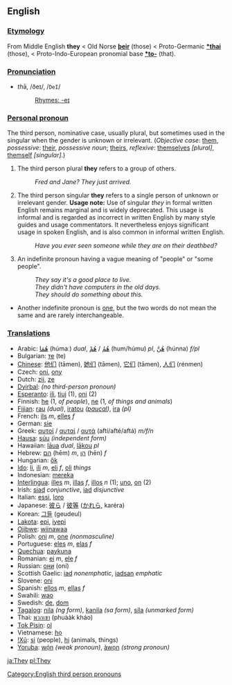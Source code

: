 ==English==

===[[Etymology]]===
From Middle English '''they''' < Old Norse '''[[þeir]]''' (those) < Proto-Germanic '''[[*thai]]''' (those), < Proto-Indo-European pronomial base '''[[*to-]]''' (that).

===[[Pronunciation]]===
*<i>th</i>ā, /ðeɪ/, /<tt>DeI</tt>/
*:[[Rhymes:English:-eɪ|Rhymes: -eɪ]]

===[[Personal pronoun]]===
The third person, nominative case, usually plural, but sometimes used in the singular when the gender is unknown or irrelevant.
(''Objective case'': [[them]], ''possessive'': [[their]], ''possessive noun''; [[theirs]], ''reflexive'': [[themselves]] ''[plural]'', [[themself]] ''[singular]''.)

# The third person plural '''they''' refers to a group of others.
#:''Fred and Jane? They just arrived.''
# The third person singular '''they''' refers to a single person of unknown or irrelevant gender. '''Usage note:''' Use of singular ''they'' in formal written English remains marginal and is widely deprecated. This usage is informal and is regarded as incorrect in written English by many style guides and usage commentators. It nevertheless enjoys significant usage in spoken English, and is also common in informal written English. 
#:''Have you ever seen someone while they are on their deathbed?''
# An indefinite pronoun having a vague meaning of "people" or "some people".
#:''They say it's a good place to live.''
#:''They didn't have computers in the old days.''
#:''They should do something about this.''
*Another indefinite pronoun is [[one]], but the two words do not mean the same and are rarely interchangeable.

===[[Translation|Translations]]===
*Arabic: [[هما|هُمَا]] (húmaː) ''dual'', [[‎‎هم|هُمُ]] / [[‎‎هم|هُمْ]] (hum/húmu) ''pl'', [[‎‎هن|هُنَّ]] (húnna) ''f/pl''
*Bulgarian: [[те]] (te)
*[[Chinese]]: [[他们]] (tāmen), [[她们]] (tāmen), [[它们]] (tāmen), [[人们]] (rénmen)
*Czech: [[oni]], [[ony]]
*Dutch: [[zij]], [[ze]]
*[[Dyirbal]]: ''(no third-person pronoun)''
*[[Esperanto]]: [[ili]], [[tiuj]] (1), [[oni]] (2)
*Finnish: [[he#Finnish|he]] (1, ''of people''), [[ne#Finnish|ne]] (1, ''of things and animals'')
*[[Fijian]]: [[rau]] ''(dual)'', [[iratou]] ''([[paucal]])'', [[ira]] ''(pl)''
*French: [[ils]] ''m'', [[elles]] ''f''
*German: [[sie]]
*Greek: [[αυτοί]] / [[αυταί]] / [[αυτά]] (aftí/afté/aftá) ''m/f/n''
*[[Hausa]]: [[súu]] ''(independent form)''
*Hawaiian: [[lāua]] ''dual'', [[lākou]] ''pl''
*Hebrew: [[הם]] (hēm) ''m'', [[הן]] (hēn) ''f''
*Hungarian: [[ők]]
*[[Ido]]: [[li]], [[ili]] ''m'', [[eli]] ''f'', [[oli]] ''things''
*Indonesian: [[mereka]]
*[[Interlingua]]: [[illes]] ''m'', [[illas]] ''f'', [[illos]] ''n'' (1); [[uno]], [[on]] (2)
*Irish: [[siad]] ''conjunctive'', [[iad]] ''disjunctive''
*Italian: [[essi]], [[loro]]
*Japanese: [[彼ら]] / [[彼等]] ([[かれら]], karéra)
*Korean: [[그들]] (geudeul)
*[[Lakota]]: [[epi]], [[iyepi]]
*[[Ojibwe]]: [[wiinawaa]]
*Polish: [[oni]]  ''m'', [[one]] ''(nonmasculine)''
*Portuguese: [[eles]] ''m'', [[elas]] ''f''
*[[Quechua]]: [[paykuna]]
*Romanian: [[ei]] ''m'', [[ele]] ''f''
*Russian: [[они]] (oní)
*Scottish Gaelic: [[iad]] ''nonemphatic'', [[iadsan]] ''emphatic''
*Slovene: [[oni]]
*Spanish: [[ellos]] ''m'', [[ellas]] ''f''
*Swahili: [[wao]]
*Swedish: [[de]], [[dom]]
*[[Tagalog]]: [[nila]] ''(ng form)'', [[kanila]] ''(sa form)'', [[sila]] ''(unmarked form)''
*Thai: [[พวกเขา]] (phuààk kháo)
*[[Tok Pisin]]: [[ol]]
*Vietnamese: [[họ]]
*[[!Xũ]]: [[si]] (people), [[hi]] (animals, things)
*[[Yoruba]]: [[wọ́n]] ''(weak pronoun)'', [[àwọn]] ''(strong pronoun)''

[[Category:English third person pronouns]]

[[ja:They]]
[[pl:They]]